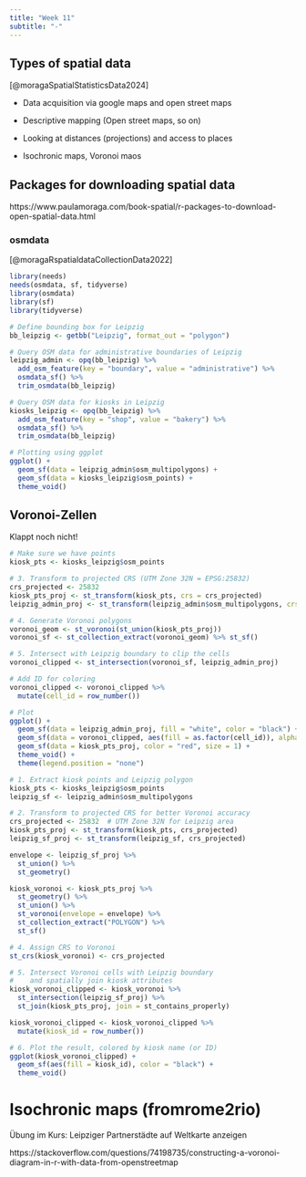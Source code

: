 ```yaml
---
title: "Week 11"
subtitle: "-"
---
```



## Types of spatial data
[@moragaSpatialStatisticsData2024]



- Data acquisition via google maps and open street maps

- Descriptive mapping (Open street maps, so on)

- Looking at distances (projections) and access to places 

- Isochronic maps, Voronoi maos



## Packages for downloading spatial data

https://www.paulamoraga.com/book-spatial/r-packages-to-download-open-spatial-data.html

### osmdata
[@moragaRspatialdataCollectionData2022]

```r
library(needs)
needs(osmdata, sf, tidyverse)
library(osmdata)
library(sf)
library(tidyverse)

# Define bounding box for Leipzig
bb_leipzig <- getbb("Leipzig", format_out = "polygon")

# Query OSM data for administrative boundaries of Leipzig
leipzig_admin <- opq(bb_leipzig) %>% 
  add_osm_feature(key = "boundary", value = "administrative") %>% 
  osmdata_sf() %>% 
  trim_osmdata(bb_leipzig)

# Query OSM data for kiosks in Leipzig
kiosks_leipzig <- opq(bb_leipzig) %>% 
  add_osm_feature(key = "shop", value = "bakery") %>% 
  osmdata_sf() %>% 
  trim_osmdata(bb_leipzig)

# Plotting using ggplot
ggplot() +
  geom_sf(data = leipzig_admin$osm_multipolygons) +
  geom_sf(data = kiosks_leipzig$osm_points) +
  theme_void()

```



## Voronoi-Zellen

Klappt noch nicht!

```r

# Make sure we have points
kiosk_pts <- kiosks_leipzig$osm_points

# 3. Transform to projected CRS (UTM Zone 32N = EPSG:25832)
crs_projected <- 25832
kiosk_pts_proj <- st_transform(kiosk_pts, crs = crs_projected)
leipzig_admin_proj <- st_transform(leipzig_admin$osm_multipolygons, crs = crs_projected)

# 4. Generate Voronoi polygons
voronoi_geom <- st_voronoi(st_union(kiosk_pts_proj))
voronoi_sf <- st_collection_extract(voronoi_geom) %>% st_sf()

# 5. Intersect with Leipzig boundary to clip the cells
voronoi_clipped <- st_intersection(voronoi_sf, leipzig_admin_proj)

# Add ID for coloring
voronoi_clipped <- voronoi_clipped %>% 
  mutate(cell_id = row_number())

# Plot
ggplot() +
  geom_sf(data = leipzig_admin_proj, fill = "white", color = "black") +
  geom_sf(data = voronoi_clipped, aes(fill = as.factor(cell_id)), alpha = 0.5, color = "black") +
  geom_sf(data = kiosk_pts_proj, color = "red", size = 1) +
  theme_void() +
  theme(legend.position = "none")

```




```r
# 1. Extract kiosk points and Leipzig polygon
kiosk_pts <- kiosks_leipzig$osm_points
leipzig_sf <- leipzig_admin$osm_multipolygons

# 2. Transform to projected CRS for better Voronoi accuracy
crs_projected <- 25832  # UTM Zone 32N for Leipzig area
kiosk_pts_proj <- st_transform(kiosk_pts, crs_projected)
leipzig_sf_proj <- st_transform(leipzig_sf, crs_projected)

envelope <- leipzig_sf_proj %>% 
  st_union() %>% 
  st_geometry()

kiosk_voronoi <- kiosk_pts_proj %>%
  st_geometry() %>%
  st_union() %>%
  st_voronoi(envelope = envelope) %>%
  st_collection_extract("POLYGON") %>%
  st_sf()

# 4. Assign CRS to Voronoi
st_crs(kiosk_voronoi) <- crs_projected

# 5. Intersect Voronoi cells with Leipzig boundary
#    and spatially join kiosk attributes
kiosk_voronoi_clipped <- kiosk_voronoi %>%
  st_intersection(leipzig_sf_proj) %>%
  st_join(kiosk_pts_proj, join = st_contains_properly)

kiosk_voronoi_clipped <- kiosk_voronoi_clipped %>%
  mutate(kiosk_id = row_number())

# 6. Plot the result, colored by kiosk name (or ID)
ggplot(kiosk_voronoi_clipped) +
  geom_sf(aes(fill = kiosk_id), color = "black") +
  theme_void()
```

# Isochronic maps (fromrome2rio)


Übung im Kurs: Leipziger Partnerstädte auf Weltkarte anzeigen


https://stackoverflow.com/questions/74198735/constructing-a-voronoi-diagram-in-r-with-data-from-openstreetmap